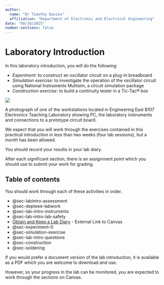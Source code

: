 ```yaml
---
author: 
  name: "Dr Timothy Davies"
  affiliation: "Department of Electronic and Electrical Engineering"
date: "09/30/2025"
number-sections: false
---
```


# Laboratory Introduction {#sec-lab-intro-intro}

In this laboratory introduction, you will do the following:                                                                                 

- *Experiment*: to construct an oscillator circuit on a plug-in breadboard
- *Simulation exercise*: to investigate the operation of the oscillator circuit using National Instruments Multisim, a circuit simulation package
- *Construction exercise*: to build a continuity tester in a Tic-Tac® box

::: {#fig-workbench} 
![](pictures/lab-workbench.jpg){fig-alt="A photograph of one of the workstations located in Engineering East B107 Electronics Teaching Laboratory showing PC, the laboratory instruments and connections to a prototype circuit board."}

A photograph of one of the workstations located in Engineering East B107 Electronics Teaching Laboratory showing PC, the laboratory instruments and connections to a prototype circuit board.
:::

We expect that you will work through the exercises contained in this practical introduction in less than two weeks (four lab sessions), but a month has been allowed.

You should record your results in your lab diary.

After each significant section, there is an assignment point which you should use to submit your work for grading.

## Table of contents

You should work through each of these activities in order. 

* @sec-labintro-assessment
* @sec-depteee-labwork
* @sec-lab-intro-instruments
* @sec-lab-intro-lab-safety
* [Obtain and Keep a Lab Diary](hhttps://canvas.swansea.ac.uk/courses/52902/pages/to-do-obtain-and-keep-a-lab-diary?module_item_id=2882101) - External Link to Canvas
* @sec-experiment-0
* @sec-simulation-exercise
* @sec-lab-intro-questions
* @sec-construction
* @sec-soldering

If you would prefer a document version of the lab introduction, it is available as a PDF which you are welcome to download and use. 

However, so your progress in the lab can be monitored, you are expected to work through the sections on Canvas.
